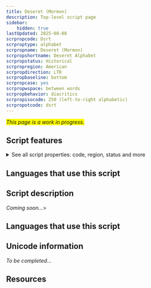 ```yaml
---
title: Deseret (Mormon)
description: Top-level script page
sidebar:
    hidden: true
lastUpdated: 2025-08-08
scrpropcode: Dsrt
scrproptype: alphabet
scrpropname: Deseret (Mormon)
scrpropshortname: Deseret Alphabet
scrpropstatus: Historical
scrpropregion: American
scrpropdirection: LTR
scrpropbaseline: bottom
scrpropcase: yes
scrpropwspace: between words
scrpropbehavior: diacritics
scrpropisocode: 250 (left-to-right alphabetic)
scrpropotcode: dsrt
---
```


<span style='background-color:yellow'>_This page is a work in progress._</span>


## Script features

<details>
<summary> See all script properties: code, region, status and more</summary>
<ScriptInfo />
</details>

## Languages that use this script

<WsList script='Dsrt' wsMax='5' />

## Script description

_Coming soon..._>

## Languages that use this script

<WsList script='Dsrt' wsMax='5' />

## Unicode information

_To be completed..._

## Resources

<ScriptResources detailSummary='seemore' />

